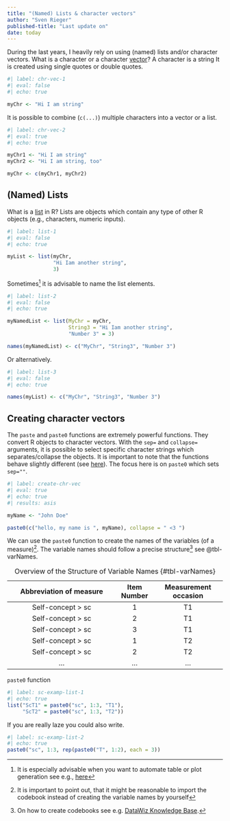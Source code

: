 ---
title: "(Named) Lists & character vectors"
author: "Sven Rieger"
published-title: "Last update on"
date: today
---


During the last years, I heavily rely on using (named) lists and/or character vectors. What is a character or a character [vector](https://cran.r-project.org/doc/manuals/r-release/R-lang.html#Vector-objects)? A character is a string It is created using single quotes or double quotes.

```{r}
#| label: chr-vec-1
#| eval: false
#| echo: true

myChr <- "Hi I am string"

```

It is possible to combine (```c(...)```) multiple characters into a vector or a list.

```{r}
#| label: chr-vec-2
#| eval: true
#| echo: true

myChr1 <- "Hi I am string"
myChr2 <- "Hi I am string, too"

myChr <- c(myChr1, myChr2)

```


## (Named) Lists

What is a [list](https://cran.r-project.org/doc/manuals/r-release/R-lang.html#List-objects) in R? Lists are objects which contain any type of other R objects (e.g., characters, numeric inputs). 

```{r}
#| label: list-1
#| eval: false
#| echo: true

myList <- list(myChr,
               "Hi Iam another string",
               3)
```

Sometimes^[It is especially advisable when you want to automate table or plot generation see e.g., [here]()] it is advisable to name the list elements.

```{r}
#| label: list-2
#| eval: false
#| echo: true

myNamedList <- list(MyChr = myChr,
                    String3 = "Hi Iam another string",
                    "Number 3" = 3)

names(myNamedList) <- c("MyChr", "String3", "Number 3")
```

Or alternatively.

```{r}
#| label: list-3
#| eval: false
#| echo: true

names(myList) <- c("MyChr", "String3", "Number 3")
```

## Creating character vectors {#create-chr-vec}

The ```paste``` and ```paste0``` functions are extremely powerful functions. They convert R objects to character vectors. With the ```sep=``` and ```collapse=``` arguments, it is possible to select specific character strings which separates/collapse the objects. It is important to note that the functions behave slightly different (see [here](https://stackoverflow.com/questions/36279800/difference-between-paste-and-paste0)). The focus here is on ```paste0``` which sets ```sep=""```.

```{r}
#| label: create-chr-vec
#| eval: true
#| echo: true
#| results: asis

myName <- "John Doe"

paste0(c("hello, my name is ", myName), collapse = " <3 ")
```


We can use the ```paste0``` function to create the names of the variables (of a measure)^[It is important to point out, that it might be reasonable to import the codebook instead of creating the variable names by yourself]. The variable names should follow a precise structure^[On how to create codebooks see e.g. [DataWiz Knowledge Base](https://datawizkb.leibniz-psychology.org/index.php/during-data-collection/what-should-i-know-about-codebooks/).] see @tbl-varNames.

| Abbreviation of measure | Item Number | Measurement occasion |
| :-----------------------------: | :---------: | :------------------: |
| Self-concept > sc                       |           1 | T1                   |
| Self-concept > sc                       |           2 | T1                   |
| Self-concept > sc                       |           3 | T1                   |
| Self-concept > sc                       |           1 | T2                   |
| Self-concept > sc                       |           2 | T2                   |
| ...                                     | ...         | ...                  |

: Overview of the Structure of Variable Names {#tbl-varNames}


```paste0``` function


```{r}
#| label: sc-examp-list-1
#| echo: true
list("ScT1" = paste0("sc", 1:3, "T1"),
     "ScT2" = paste0("sc", 1:3, "T2"))

```

If you are really laze you could also write.

```{r}
#| label: sc-examp-list-2
#| echo: true
paste0("sc", 1:3, rep(paste0("T", 1:2), each = 3))

```